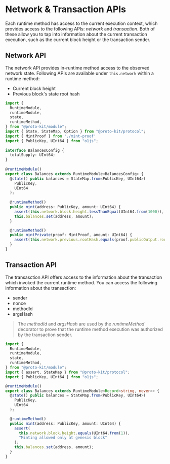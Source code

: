 # Network & Transaction APIs

Each runtime method has access to the current execution context, which provides access to the following APIs: _network_ and _transaction_.
Both of these allow you to tap into information about the current transaction execution, such as the current block height or the transaction sender.

## Network API

The network API provides in-runtime method access to the observed network state. Following APIs are available under `this.network` within
a runtime method:
- Current block height
- Previous block's state root hash

```typescript {24, 30} showLineNumbers filename="balances.ts"
import {
  RuntimeModule,
  runtimeModule,
  state,
  runtimeMethod,
} from "@proto-kit/module";
import { State, StateMap, Option } from "@proto-kit/protocol";
import { MintProof } from './mint-proof'
import { PublicKey, UInt64 } from "o1js";
 
interface BalancesConfig {
  totalSupply: UInt64;
}
 
@runtimeModule()
export class Balances extends RuntimeModule<BalancesConfig> {
  @state() public balances = StateMap.from<PublicKey, UInt64>(
    PublicKey,
    UInt64
  );
 
  @runtimeMethod()
  public mint(address: PublicKey, amount: UInt64) {
    assert(this.network.block.height.lessThanEqual(UInt64.from(1000)), "Minting ended at block height #1000");
    this.balances.set(address, amount);
  }

  @runtimeMethod()
  public mintPrivate(proof: MintProof, amount: UInt64) {
    assert(this.network.previous.rootHash.equals(proof.publicOutput.rootHash), "Proof is not valid");
  }
}
```

## Transaction API

The transasction API offers access to the information about the transaction which invoked the current runtime method.
You can access the following information about the transaction:
- sender
- nonce
- methodId
- argsHash

> The _methodId_ and _argsHash_ are used by the _runtimeMethod_ decorator to prove that the runtime method execution was authorized by the transaction sender.

```typescript {23, 24} showLineNumbers filename="balances.ts"
import {
  RuntimeModule,
  runtimeModule,
  state,
  runtimeMethod,
} from "@proto-kit/module";
import { assert, StateMap } from "@proto-kit/protocol";
import { PublicKey, UInt64 } from "o1js";

@runtimeModule()
export class Balances extends RuntimeModule<Record<string, never>> {
  @state() public balances = StateMap.from<PublicKey, UInt64>(
    PublicKey,
    UInt64
  );

  @runtimeMethod()
  public mint(address: PublicKey, amount: UInt64) {
    assert(
      this.network.block.height.equals(UInt64.from(1)),
      "Minting allowed only at genesis block"
    );
    this.balances.set(address, amount);
  }
}

```
